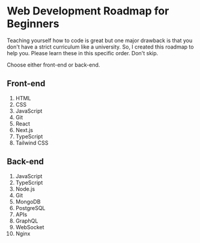 
<Head
  title='Web Development Roadmap for Beginners'
  description="Teaching yourself how to code is great but one major drawback is that you don't have a strict curriculum like a university. So, I created this roadmap to help you."
/>

# Web Development Roadmap for Beginners

Teaching yourself how to code is great but one major drawback is that you don't have a strict curriculum like a university. So, I created this roadmap to help you. Please learn these in this specific order. Don't skip.

Choose either front-end or back-end.

## Front-end

1. HTML
1. CSS
1. JavaScript
1. Git
1. React
1. Next.js
1. TypeScript
1. Tailwind CSS

## Back-end

1. JavaScript
1. TypeScript
1. Node.js
1. Git
1. MongoDB
1. PostgreSQL
1. APIs
1. GraphQL
1. WebSocket
1. Nginx
